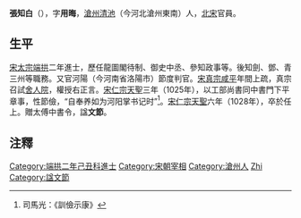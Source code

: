 '''張知白'''（{{bd|956年||1028年||Z}}），字'''用晦'''，[[滄州|滄州]][[清池|清池]]（今河北滄州東南）人，[[北宋|北宋]]官員。
==生平==
[[端拱|宋太宗端拱]]二年進士，歷任龍圖閣待制、御史中丞、參知政事等。後知劍、鄧、青三州等職務。又官河陽（今河南省洛陽市）節度判官。[[咸平|宋真宗咸平]]年間上疏，真宗召試[[舍人院|舍人院]]，權授右正言。[[天聖|宋仁宗天聖]]三年（1025年），以工部尚書同中書門下平章事，性節儉，“自奉养如为河阳掌书记时”<ref>司馬光：《訓儉示康》</ref>。[[天聖|宋仁宗天聖]]六年（1028年），卒於任上。贈太傅中書令，諡'''文節'''。

==注釋==
{{reflist}}

{{DEFAULTSORT:Zhang张}}
[[Category:端拱二年己丑科進士|Category:端拱二年己丑科進士]]
[[Category:宋朝宰相|Category:宋朝宰相]]
[[Category:滄州人|Category:滄州人]]
[[Category:张姓|Zhi]]
[[Category:諡文節|Category:諡文節]]